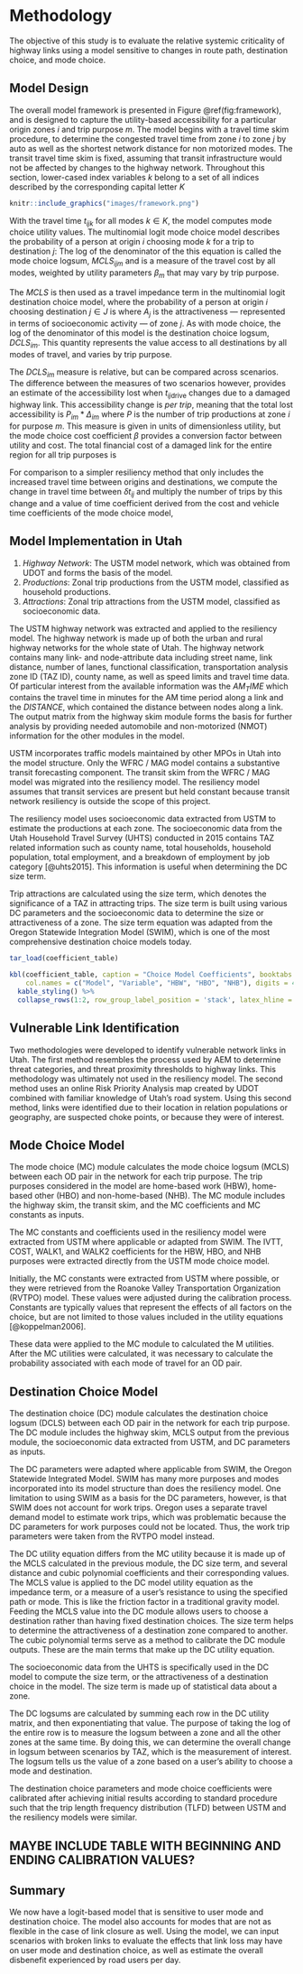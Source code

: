 # Methodology {#methodology}

The objective of this study is to evaluate the relative systemic criticality of 
highway links using a model sensitive to changes in route path, destination choice,
and mode choice. 

## Model Design
The overall model framework is presented in Figure \@ref(fig:framework), and is
designed to capture the utility-based accessibility for a particular origin 
zones $i$ and trip purpose $m$. The model begins with a travel time skim
procedure, to determine the congested travel time from zone $i$ to zone $j$ by
auto as well as the shortest network distance for non motorized modes. The
transit travel time skim is fixed, assuming that transit infrastructure would
not be affected by changes to the highway network. Throughout this section,
lower-cased index variables $k$ belong to a set of all indices described by the
corresponding capital letter $K$

```r
knitr::include_graphics("images/framework.png")
```

With the travel time $t_{ijk}$ for all modes $k \in K$, the model computes
mode choice utility values. The multinomial logit mode choice model describes
the probability of a person at origin $i$ choosing mode $k$ for a trip to
destination $j$:
\begin{equation}
\mathcal{P}_{ijm}(k) = \frac{\exp(f(\beta_{m}, t_{ijk}))}{\sum_{K}\exp(f(\beta_{m}, t_{ijk}))}
  (\#eq:mcp)
\end{equation}
The log of the denominator of the this equation is called the 
mode choice logsum, $MCLS_{ijm}$ and is a measure of the travel cost by all 
modes, weighted by utility parameters $\beta_m$ that may vary by trip purpose.

The $MCLS$ is then used as a travel impedance term in the multinomial logit 
destination choice model, where the probability of a person at origin $i$
choosing destination $j \in J$ is
\begin{equation}
\mathcal{P}_{im}(j) = \frac{\exp(f(\gamma_{m}, MCLS_{ijm}, A_j))}{\sum_{J}\exp(f(\gamma_{m}, MCLS_{ijm}, A_j))}
  (\#eq:dcp)
\end{equation}
where $A_j$ is the attractiveness --- represented in terms of socioeconomic activity
--- of zone $j$. As with mode choice, the log of the denominator of this model is the destination
choice logsum, $DCLS_{im}$. This quantity represents the value access to all destinations
by all modes of travel, and varies by trip purpose. 

The $DCLS_{im}$ measure is relative, but can be compared across scenarios. The 
difference between the measures of two scenarios 
\begin{equation}
\Delta_{im} = DCLS_{im}^{\mathrm{Base}} - DCLS_{im}^{\mathrm{Scenario}}
  (\#eq:deltas)
\end{equation}
however, provides an estimate of the accessibility lost when $t_{ij\mathrm{drive}}$
changes due to a damaged highway link. This accessibility change is *per trip*, 
meaning that the total lost accessibility is $P_{im} * \Delta_{im}$ where $P$ is
the number of trip productions at zone $i$ for purpose $m$. This measure is
given in units of dimensionless utility, but the mode choice cost coefficient 
$\beta$ provides a conversion factor between utility and cost. The total financial
cost of a damaged link for the entire region for all trip purposes is
\begin{equation}
\mathrm{Cost} = \sum_{I}\sum_{M} -1 / \beta_{\mathrm{cost},m} * P_{im} \Delta_{im}
  (\#eq:totalcost)
\end{equation}

For comparison to a simpler resiliency method that only includes the increased
travel time between origins and destinations, we compute the change in travel
time between $\delta t_{ij}$ and multiply the number of trips by this change 
and a value of time coefficient derived from the cost and vehicle time coefficients
of the mode choice model,
\begin{equation}
\mathrm{Cost}' =  \sum_I \sum_J \sum_M \frac{\beta_{\mathrm{time}, m} }{\beta_{\mathrm{cost}, m}} T_{ijm} t_{ijm}
  (\#eq:ttmethod)
\end{equation}





## Model Implementation in Utah



1.	*Highway Network*: The USTM model network, which was obtained from UDOT and
forms the basis of the model.
2.	*Productions*: Zonal trip productions from the USTM model, classified as
household productions.
3.	*Attractions*: Zonal trip attractions from the USTM model, classified as
socioeconomic data.

The USTM highway network was extracted and applied to the resiliency model. The
highway network is made up of both the urban and rural highway networks for the
whole state of Utah. The highway network contains many link- and node-attribute
data including street name, link distance, number of lanes, functional
classification, transportation analysis zone ID (TAZ ID), county name, as well
as speed limits and travel time data. Of particular interest from the available
information was the $AM_TIME$ which contains the travel time in minutes for the
AM time period along a link and the $DISTANCE$, which contained the distance
between nodes along a link. The output matrix from the highway skim module forms
the basis for further analysis by providing needed automobile and non-motorized
(NMOT) information for the other modules in the model.

USTM incorporates traffic models maintained by other MPOs in Utah into the model
structure. Only the WFRC / MAG model contains a substantive transit forecasting
component. The transit skim from the WFRC / MAG model was migrated into the
resiliency model. The resiliency model assumes that transit services are present
but held constant because transit network resiliency is outside the scope of
this project.

The resiliency model uses socioeconomic data extracted from USTM to estimate the
productions at each zone. The socioeconomic data from the Utah Household Travel
Survey (UHTS) conducted in 2015 contains TAZ related information such as county
name, total households, household population, total employment, and a breakdown
of employment by job category [@uhts2015]. This information is useful when
determining the DC size term.

Trip attractions are calculated using the size term, which denotes the
significance of a TAZ in attracting trips. The size term is built using various
DC parameters and the socioeconomic data to determine the size or attractiveness
of a zone. The size term equation was adapted from the Oregon Statewide
Integration Model (SWIM), which is one of the most comprehensive destination
choice models today.

```r
tar_load(coefficient_table)

kbl(coefficient_table, caption = "Choice Model Coefficients", booktabs = TRUE,
    col.names = c("Model", "Variable", "HBW", "HBO", "NHB"), digits = 4) %>%
  kable_styling() %>%
  collapse_rows(1:2, row_group_label_position = 'stack', latex_hline = "major")
```

## Vulnerable Link Identification
Two methodologies were developed to identify vulnerable network links in Utah.
The first method resembles the process used by AEM to determine threat
categories, and threat proximity thresholds to highway links. This methodology
was ultimately not used in the resiliency model. The second method uses an
online Risk Priority Analysis map created by UDOT combined with familiar
knowledge of Utah’s road system. Using this second method, links were identified
due to their location in relation populations or geography, are suspected choke
points, or because they were of interest.

## Mode Choice Model
The mode choice (MC) module calculates the mode choice logsum (MCLS) between
each OD pair in the network for each trip purpose. The trip purposes considered
in the model are home-based work (HBW), home-based other (HBO) and
non-home-based (NHB). The MC module includes the highway skim, the transit skim,
and the MC coefficients and MC constants as inputs.

The MC constants and coefficients used in the resiliency model were extracted
from USTM where applicable or adapted from SWIM. The IVTT, COST, WALK1, and
WALK2 coefficients for the HBW, HBO, and NHB purposes were extracted directly
from the USTM mode choice model.

Initially, the MC constants were extracted from USTM where possible, or they
were retrieved from the Roanoke Valley Transportation Organization (RVTPO) model. These
values were adjusted during the calibration process. Constants are typically
values that represent the effects of all factors on the choice, but are not
limited to those values included in the utility equations [@koppelman2006].

These data were applied to the MC module to calculated the M utilities. After
the MC utilities were calculated, it was necessary to calculate the probability
associated with each mode of travel for an OD pair. 

## Destination Choice Model
The destination choice (DC) module calculates the destination choice logsum
(DCLS) between each OD pair in the network for each trip purpose. The
DC module includes the highway skim, MCLS output from the previous module, the
socioeconomic data extracted from USTM, and DC parameters as inputs.

The DC parameters were adapted where applicable from SWIM, the Oregon Statewide
Integrated Model. SWIM has many more purposes and modes incorporated into its
model structure than does the resiliency model. One limitation to using SWIM as
a basis for the DC parameters, however, is that SWIM does not account for work
trips. Oregon uses a separate travel demand model to estimate work trips, which
was problematic because the DC parameters for work purposes could not be
located. Thus, the work trip parameters were taken from the RVTPO model instead.

The DC utility equation differs from the MC utility because it is made up of the
MCLS calculated in the previous module, the DC size term, and several distance
and cubic polynomial coefficients and their corresponding values. The MCLS value
is applied to the DC model utility equation as the impedance term, or a measure
of a user’s resistance to using the specified path or mode. This is like the
friction factor in a traditional gravity model. Feeding the MCLS value into the
DC module allows users to choose a destination rather than having fixed
destination choices. The size term helps to determine the attractiveness of a
destination zone compared to another. The cubic polynomial terms serve as a
method to calibrate the DC module outputs. These are the main terms that make up
the DC utility equation.

The socioeconomic data from the UHTS is specifically used in the DC model to
compute the size term, or the attractiveness of a destination choice in the
model. The size term is made up of statistical data about a zone. 

The DC logsums are calculated by summing each row in the DC utility matrix, and
then exponentiating that value. The purpose of taking the log of the entire row
is to measure the logsum between a zone and all the other zones at the same
time. By doing this, we can determine the overall change in logsum between
scenarios by TAZ, which is the measurement of interest. The logsum tells us the
value of a zone based on a user’s ability to choose a mode and destination.

The destination choice parameters and mode choice coefficients were calibrated
after achieving initial results according to standard procedure such that the
trip length frequency distribution (TLFD) between USTM and the resiliency models
were similar.

## MAYBE INCLUDE TABLE WITH BEGINNING AND ENDING CALIBRATION VALUES?

## Summary
We now have a logit-based model that is sensitive to user mode and destination
choice. The model also accounts for modes that are not as flexible in the case
of link closure as well. Using the model, we can input scenarios with broken
links to evaluate the effects that link loss may have on user mode and
destination choice, as well as estimate the overall disbenefit experienced by
road users per day.
